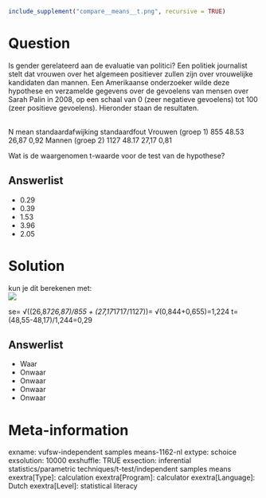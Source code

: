 ```r
include_supplement("compare__means__t.png", recursive = TRUE)
```

Question
========
Is gender gerelateerd aan de evaluatie van politici? Een politiek journalist stelt dat vrouwen over het algemeen positiever zullen zijn over vrouwelijke kandidaten dan mannen. Een Amerikaanse onderzoeker wilde deze hypothese en verzamelde gegevens over de gevoelens van mensen over Sarah Palin in 2008, op een schaal van 0 (zeer negatieve gevoelens) tot 100 (zeer positieve gevoelens). Hieronder staan de resultaten.  
  
  

<tabel> <colgroup> <col style="width: 20%" /> <col style="width: 20%" /> <col style="width: 20%" /> <col style="width: 20%" /> <col style="width: 20%" /> </colgroep> <tbody> <tr class="odd"> <td><br /> </td> <td class="tvcss_2">N </td> <td class="tvcss_3 tvcss_2">mean</td> <td class="tvcss_4 tvcss_2">standaardafwijking </td> <td class="tvcss_2">standaardfout</td> </tr> <tr class="even"> <td>Vrouwen (groep 1) </td> <td>855</td> <td class="tvcss_3">48.53</td> <td class="tvcss_4"> 26,87</td> <td>0,92</td> </tr> <tr class="odd"> <td>Mannen (groep 2)</td> <td>1127</td> <td class="tvcss_3">48.17</td> <td class="tvcss_4"> 27,17</td> <td>0,81</td> </tr> </tbody> </table>

  
  
Wat is de waargenomen t-waarde voor de test van de hypothese?

Answerlist
----------
* 0.29
* 0.39
* 1.53
* 3.96
* 2.05

Solution
========

kun je dit berekenen met:  
![](compare__means__t.png)
  
  
se= √((26,87*26,87)/855 + (27,17*1717/1127))= √(0,844+0,655)=1,224 t= (48,55-48,17)/1,244=0,29

Answerlist
----------
* Waar
* Onwaar
* Onwaar
* Onwaar
* Onwaar

Meta-information
================
exname: vufsw-independent samples means-1162-nl
extype: schoice
exsolution: 10000
exshuffle: TRUE
exsection: inferential statistics/parametric techniques/t-test/independent samples means
exextra[Type]: calculation
exextra[Program]: calculator
exextra[Language]: Dutch
exextra[Level]: statistical literacy

